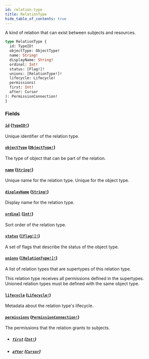 ```yaml
---
id: relation-type
title: RelationType
hide_table_of_contents: true
---
```



A kind of relation that can exist between subjects and resources.

```graphql
type RelationType {
  id: TypeID!
  objectType: ObjectType!
  name: String!
  displayName: String!
  ordinal: Int!
  status: [Flag!]!
  unions: [RelationType!]!
  lifecycle: Lifecycle!
  permissions(
  first: Int!
  after: Cursor
): PermissionConnection!
}
```


### Fields

#### [`id`](#) ([`TypeID!`](/docs/directory-api-reference/schema/scalars/type-id))

Unique identifier of the relation type.


#### [`objectType`](#) ([`ObjectType!`](/docs/directory-api-reference/schema/objects/object-type))

The type of object that can be part of the relation.


#### [`name`](#) ([`String!`](/docs/directory-api-reference/schema/scalars/string))

Unique name for the relation type. Unique for the object type.


#### [`displayName`](#) ([`String!`](/docs/directory-api-reference/schema/scalars/string))

Display name for the relation type.


#### [`ordinal`](#) ([`Int!`](/docs/directory-api-reference/schema/scalars/int))

Sort order of the relation type.


#### [`status`](#) ([`[Flag!]!`](/docs/directory-api-reference/schema/enums/flag))

A set of flags that describe the status of the object type.


#### [`unions`](#) ([`[RelationType!]!`](/docs/directory-api-reference/schema/objects/relation-type))

A list of relation types that are supertypes of this relation type.

This relation type receives all permissions defined in the supertypes.
Unioned relation types must be defined with the same object type.


#### [`lifecycle`](#) ([`Lifecycle!`](/docs/directory-api-reference/schema/objects/lifecycle))

Metadata about the relation type's lifecycle.


#### [`permissions`](#) ([`PermissionConnection!`](/docs/directory-api-reference/schema/objects/permission-connection))

The permissions that the relation grants to subjects.
- ##### [`first`](#) ([`Int!`](/docs/directory-api-reference/schema/scalars/int))




- ##### [`after`](#) ([`Cursor`](/docs/directory-api-reference/schema/scalars/cursor))






